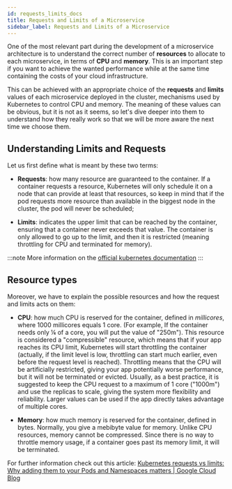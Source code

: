```yaml
---
id: requests_limits_docs
title: Requests and Limits of a Microservice
sidebar_label: Requests and Limits of a Microservice
---
```


One of the most relevant part during the development of a microservice architecture is to understand the correct number of **resources** to allocate to each microservice, in terms of **CPU** and **memory**. This is an important step if you want to achieve the wanted performance while at the same time containing the costs of your cloud infrastructure.

This can be achieved with an appropriate choice of the **requests** and **limits** values of each microservice deployed in the cluster, mechanisms used by Kubernetes to control CPU and memory. The meaning of these values can be obvious, but it is not as it seems, so let's dive deeper into them to understand how they really work so that we will be more aware the next time we choose them.

## Understanding Limits and Requests

Let us first define what is meant by these two terms:

- **Requests**: how many resource are guaranteed to the container. If a container requests a resource, Kubernetes will only schedule it on a node that can provide at least that resources, so keep in mind that if the pod requests more resource than available in the biggest node in the cluster, the pod will never be scheduled;

- **Limits**: indicates the upper limit that can be reached by the container, ensuring that a container never exceeds that value. The container is only allowed to go up to the limit, and then it is restricted (meaning throttling for CPU and terminated for memory).

:::note
More information on the [official kubernetes documentation](https://kubernetes.io/docs/concepts/configuration/manage-resources-containers/)
:::

## Resource types

Moreover, we have to explain the possible resources and how the request and limits acts on them:

- **CPU**: how much CPU is reserved for the container, defined in _millicores_, where 1000 millicores equals 1 core. (For example, If the container needs only ¼ of a core, you will put the value of "250m").
  This resource is considered a "compressible" resource, which means that if your app reaches its CPU limit, Kubernetes will start throttling the container (actually, if the limit level is low, throttling can start much earlier, even before the request level is reached). Throttling means that the CPU will be artificially restricted, giving your app potentially worse performance, but it will not be terminated or evicted.
  Usually, as a best practice, it is suggested to keep the CPU request to a maximum of 1 core ("1000m") and use the replicas to scale, giving the system more flexibility and reliability. Larger values can be used if the app directly takes advantage of multiple cores.

- **Memory**: how much memory is reserved for the container, defined in bytes. Normally, you give a mebibyte value for memory. Unlike CPU resources, memory cannot be compressed. Since there is no way to throttle memory usage, if a container goes past its memory limit, it will be terminated.

For further information check out this article: [​Kubernetes requests vs limits: Why adding them to your Pods and Namespaces matters | Google Cloud Blog](https://cloud.google.com/blog/products/containers-kubernetes/kubernetes-best-practices-resource-requests-and-limits)
